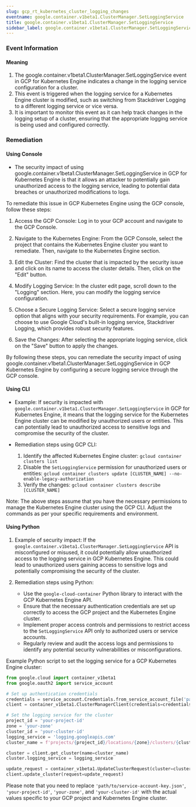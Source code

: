 ```yaml
--- 
slug: gcp_rt_kubernetes_cluster_logging_changes
eventname: google.container.v1beta1.ClusterManager.SetLoggingService
title: google.container.v1beta1.ClusterManager.SetLoggingService
sidebar_label: google.container.v1beta1.ClusterManager.SetLoggingService
---
```

                       
### Event Information

#### Meaning

1. The google.container.v1beta1.ClusterManager.SetLoggingService event in GCP for Kubernetes Engine indicates a change in the logging service configuration for a cluster.
2. This event is triggered when the logging service for a Kubernetes Engine cluster is modified, such as switching from Stackdriver Logging to a different logging service or vice versa.
3. It is important to monitor this event as it can help track changes in the logging setup of a cluster, ensuring that the appropriate logging service is being used and configured correctly.

### Remediation

#### Using Console

- The security impact of using google.container.v1beta1.ClusterManager.SetLoggingService in GCP for Kubernetes Engine is that it allows an attacker to potentially gain unauthorized access to the logging service, leading to potential data breaches or unauthorized modifications to logs.

To remediate this issue in GCP Kubernetes Engine using the GCP console, follow these steps:

1. Access the GCP Console: Log in to your GCP account and navigate to the GCP Console.

2. Navigate to the Kubernetes Engine: From the GCP Console, select the project that contains the Kubernetes Engine cluster you want to remediate. Then, navigate to the Kubernetes Engine section.

3. Edit the Cluster: Find the cluster that is impacted by the security issue and click on its name to access the cluster details. Then, click on the "Edit" button.

4. Modify Logging Service: In the cluster edit page, scroll down to the "Logging" section. Here, you can modify the logging service configuration.

5. Choose a Secure Logging Service: Select a secure logging service option that aligns with your security requirements. For example, you can choose to use Google Cloud's built-in logging service, Stackdriver Logging, which provides robust security features.

6. Save the Changes: After selecting the appropriate logging service, click on the "Save" button to apply the changes.

By following these steps, you can remediate the security impact of using google.container.v1beta1.ClusterManager.SetLoggingService in GCP Kubernetes Engine by configuring a secure logging service through the GCP console.

#### Using CLI

- Example: If security is impacted with `google.container.v1beta1.ClusterManager.SetLoggingService` in GCP for Kubernetes Engine, it means that the logging service for the Kubernetes Engine cluster can be modified by unauthorized users or entities. This can potentially lead to unauthorized access to sensitive logs and compromise the security of the cluster.

- Remediation steps using GCP CLI:
  1. Identify the affected Kubernetes Engine cluster: `gcloud container clusters list`
  2. Disable the `SetLoggingService` permission for unauthorized users or entities: `gcloud container clusters update [CLUSTER_NAME] --no-enable-legacy-authorization`
  3. Verify the changes: `gcloud container clusters describe [CLUSTER_NAME]`

Note: The above steps assume that you have the necessary permissions to manage the Kubernetes Engine cluster using the GCP CLI. Adjust the commands as per your specific requirements and environment.

#### Using Python

1. Example of security impact: If the `google.container.v1beta1.ClusterManager.SetLoggingService` API is misconfigured or misused, it could potentially allow unauthorized access to the logging service in GCP Kubernetes Engine. This could lead to unauthorized users gaining access to sensitive logs and potentially compromising the security of the cluster.

2. Remediation steps using Python:
   - Use the `google-cloud-container` Python library to interact with the GCP Kubernetes Engine API.
   - Ensure that the necessary authentication credentials are set up correctly to access the GCP project and the Kubernetes Engine cluster.
   - Implement proper access controls and permissions to restrict access to the `SetLoggingService` API only to authorized users or service accounts.
   - Regularly review and audit the access logs and permissions to identify any potential security vulnerabilities or misconfigurations.

Example Python script to set the logging service for a GCP Kubernetes Engine cluster:

```python
from google.cloud import container_v1beta1
from google.oauth2 import service_account

# Set up authentication credentials
credentials = service_account.Credentials.from_service_account_file('path/to/service-account-key.json')
client = container_v1beta1.ClusterManagerClient(credentials=credentials)

# Set the logging service for the cluster
project_id = 'your-project-id'
zone = 'your-zone'
cluster_id = 'your-cluster-id'
logging_service = 'logging.googleapis.com'
cluster_name = f'projects/{project_id}/locations/{zone}/clusters/{cluster_id}'

cluster = client.get_cluster(name=cluster_name)
cluster.logging_service = logging_service

update_request = container_v1beta1.UpdateClusterRequest(cluster=cluster, update_mask={'paths': ['logging_service']})
client.update_cluster(request=update_request)
```

Please note that you need to replace `'path/to/service-account-key.json'`, `'your-project-id'`, `'your-zone'`, and `'your-cluster-id'` with the actual values specific to your GCP project and Kubernetes Engine cluster.


 